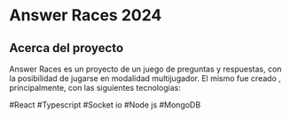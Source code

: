 # Answer Races 2024

## Acerca del proyecto

Answer Races es un proyecto de un juego de preguntas y respuestas, con la posibilidad de jugarse en modalidad multijugador.
El mismo fue creado , principalmente, con las siguientes tecnologias:

 #React #Typescript #Socket io #Node js #MongoDB 
